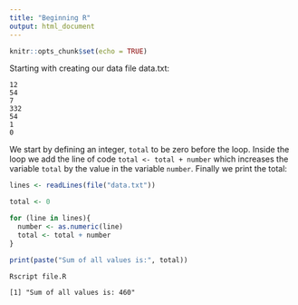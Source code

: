 ```yaml
---
title: "Beginning R"
output: html_document
---
```


```r
knitr::opts_chunk$set(echo = TRUE)
```

Starting with creating our data file data.txt:

```
12
54
7
332
54
1
0
```

We start by defining an integer, `total` to be zero before the loop. 
Inside the loop we add the line of code `total <- total + number` which 
increases the variable `total` by the value in the variable `number`.
Finally we print the total:

```R
lines <- readLines(file("data.txt"))

total <- 0

for (line in lines){
  number <- as.numeric(line)
  total <- total + number
}

print(paste("Sum of all values is:", total))
```

```
Rscript file.R

[1] "Sum of all values is: 460"
```
